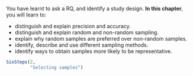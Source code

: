 ::: {.objectivesBox .objectives data-latex="{iconmonstr-target-4-240.png}"}
You have learnt to ask a RQ, and identify a study design.
**In this chapter**, you will learn to:

* distinguish and explain precision and accuracy.
* distinguish and explain random and non-random sampling.
* explain why random samples are preferred over non-random samples.
* identify, describe and use different sampling methods.
* identify ways to obtain samples more likely to be representative.
:::


```r
SixSteps(2, 
         "Selecting samples")
```